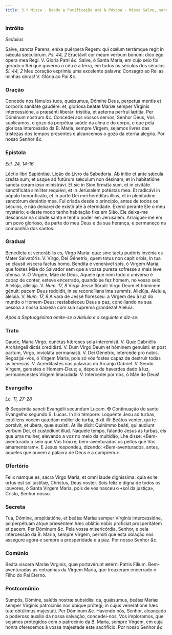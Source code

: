 ```yaml
---
title: 3.ª Missa - Desde a Purificação até à Páscoa - Missa Salve, sancta Parens da Virgem Maria
---
```


### Intróito

_Sedulius_

<div class="grid grid-cols-2 gap-5">
  <span class="text-justify">
    Salve, sancta Parens, eníxa puérpera Regem: qui cœlum terrámque regit in
    sǽcula sæculórum. <em>Ps. 44, 2</em> Eructávit cor meum verbum bonum: dico
    ego ópera mea Regi. V. Gloria Patri <em>&c.</em>
  </span>
  <span class="text-justify">
    Salve, ó Santa Maria, em cujo seio foi gerado o Rei que governa o céu e a
    terra, em todos os séculos dos séculos. <em>Sl. 44, 2</em> Meu coração
    exprimiu uma excelente palavra: Consagro ao Rei as minhas obras! V. Glória
    ao Pai <em>&c.</em>
  </span>
</div>

### Oração

<div class="grid grid-cols-2 gap-5">
  <span class="text-justify">
    Concéde nos fámulos tuos, quǽsumus, Dómine Deus, perpetua mentis et corporis
    sanitáte gaudére: et, gloriosa beátæ Maríæ semper Vírginis intercessióne, a
    præsénti liberári tristitia, et aeterna perfrui lætítia. Per Dóminum nostrum
    <em>&c.</em>
  </span>
  <span class="text-justify">
    Concedei aos vossos servos, Senhor Deus, Vos suplicamos, o gozo da perpétua
    saúde da alma e do corpo, e que pela gloriosa intercessão da B. Maria,
    sempre Virgem, sejamos livres das tristezas dos tempos presentes e
    alcancemos o gozo da eterna alegria. Por nosso Senhor <em>&c.</em>
  </span>
</div>

### Epístola

_Ecl. 24, 14-16_

<div class="grid grid-cols-2 gap-5">
  <span class="text-justify">Léctio libri Sapiéntiæ.</span>
  <span class="text-justify">Lição do Livro da Sabedoria.</span>
  <span class="text-justify">
    Ab inítio et ante sǽcula creáta sum, et usque ad futúrum sǽculum non
    désinam, et in habitatióne sancta coram ipso ministrávi. Et sic in Sion
    firmáta sum, et in civitáte sanctificáta simíliter requiévi, et in Jerúsalem
    potéstas mea. Et radicávi in pópulo honorificáto, et in parte Dei mei
    heréditas illíus, et in plenitúdine sanctórum deténtio mea.
  </span>
  <span class="text-justify">
    Fui criada desde o princípio, antes de todos os séculos, e não deixarei de
    existir até à eternidade. Exerci perante Ele o meu mystério; e deste modo
    tenho habitação fixa em Sião. Ele deixa-me descansar na cidade santa e tenho
    poder em Jerusalém. Arraiguei-me em um povo glorioso, da parte do meu Deus e
    da sua herança, e permaneço na companhia dos santos.
  </span>
</div>

### Gradual

<div class="grid grid-cols-2 gap-5">
  <span class="text-justify">
    Benedícta et venerábilis es, Virgo María: quæ sine tactu pudóris invénia es
    Mater Salvatóris. V. Virgo, Dei Génetrix, quem totus non capit orbis, in tua
    se clausit víscera factus homo.
  </span>
  <span class="text-justify">
    Bendita e venerável sois, ó Virgem Maria, que fostes Mãe do Salvador sem que
    a vossa pureza sofresse a mais leve ofensa. V. Ó Virgem, Mãe de Deus, Aquele
    que nem todo o universo é capaz de conter, esteve encerrado, quando se fez
    homem, no vosso seio.
  </span>
  <span class="text-justify">
    Allelúja, allelúja. V. <em>Num. 17, 8</em> Virga Jesse flóruit: Virgo Deum
    et hóminem génuit: pacem Deus réddidit, in se reconcílians ima summis.
    Allelúja.
  </span>
  <span class="text-justify">
    Aleluia, aleluia. V. <em>Num. 17, 8</em> A vara de Jessé floresceu: a Virgem
    deu à luz do mundo o Homem-Deus: restabeleceu Deus a paz, conciliando na sua
    pessoa a nossa baixeza com sua suprema grandeza! Aleluia.
  </span>
</div>

<em>Após a Septuagésima omite-se o Aleluia e o seguinte e diz-se:</em>

### Trato

<div class="grid grid-cols-2 gap-5">
  <span class="text-justify">
    Gaude, María Virgo, cunctas hǽreses sola interemísti. V. Quæ Gabriélis
    Archángeli dictis credidísti. V. Dum Virgo Deum et hóminem genuísti: et post
    partum, Virgo, invioláta permansísti. V. Dei Génetrix, intercéde pro nobis.
  </span>
  <span class="text-justify">
    Regozijai-vos, ó Virgem Maria, pois só vós fostes capaz de destruir todas as
    heresias. V. Acreditastes nas palavras do Arcanjo Gabriel. V. Sendo Virgem,
    gerastes o Homem-Deus; e, depois de haverdes dado à luz, permanecestes
    Virgem Imaculada. V. Intercedei por nós, ó Mãe de Deus!
  </span>
</div>

### Evangelho

_Lc. 11, 27-28_

<div class="grid grid-cols-2 gap-5">
  <span class="text-justify">
    <span class="text-red-500">&#10016;</span> Sequéntia sancti Evangélii
    secúndum Lucam.
  </span>
  <span class="text-justify">
    <span class="text-red-500">&#10016;</span> Continuação do santo Evangelho
    segundo S. Lucas.
  </span>
  <span class="text-justify">
    In illo témpore: Loquénte Jesu ad turbas, extóllens vocem quædam múlier de
    turba, dixit illi: Beátus venter, qui te portávit, et úbera, quæ suxísti. At
    ille dixit: Quinímmo beáti, qui áudiunt verbum Dei, et custódiunt illud.
  </span>
  <span class="text-justify">
    Naquele tempo, falando Jesus às turbas, eis que uma mulher, elevando a voz
    no meio da multidão, Lhe disse: «Bem-aventurado o seio que Vos trouxe;
    bem-aventurados os peitos que Vos amamentaram». E Jesus respondeu, dizendo:
    «Bem-aventurados, antes, aqueles que ouvem a palavra de Deus e a cumprem.»
  </span>
</div>

### Ofertório

<div class="grid grid-cols-2 gap-5">
  <span class="text-justify">
    Felix namque es, sacra Virgo María, et omni laude digníssima: quia ex te
    ortus est sol justítiæ, Christus, Deus noster.
  </span>
  <span class="text-justify">
    Sois feliz e digna de todos os louvores, ó Santa Virgem Maria, pois de vós
    nasceu o «sol da justiça», Cristo, Senhor nosso.
  </span>
</div>

### Secreta

<div class="grid grid-cols-2 gap-5">
  <span class="text-justify">
    Tua, Dómine, propitiatióne, et beátæ Maríæ semper Vírginis intercessióne, ad
    perpétuam atque præséntem hæc oblátio nobis profíciat prosperitátem et
    pacem. Per Dóminum <em>&c.</em>
  </span>
  <span class="text-justify">
    Pela vossa misericórdia, Senhor, e pela intercessão da B. Maria, sempre
    Virgem, permiti que esta oblação nos assegure agora e sempre a prosperidade
    e a paz. Por nosso Senhor <em>&c.</em>
  </span>
</div>

### Comúnio

<div class="grid grid-cols-2 gap-5">
  <span class="text-justify">
    Beáta viscera Maríæ Vírginis, quæ portavérunt ætérni Patris Fílium.
  </span>
  <span class="text-justify">
    Bem-aventuradas as entranhas da Virgem Maria, que trouxeram encerrado o
    Filho do Pai Eterno.
  </span>
</div>

### Postcomúnio

<div class="grid grid-cols-2 gap-5">
  <span class="text-justify">
    Sumptis, Dómine, salútis nostræ subsídiis: da, quǽsumus, beátæ Maríæ semper
    Vírginis patrocíniis nos ubíque prótegi; in cujus veneratióne hæc tuæ
    obtúlimus majestáti. Per Dóminum <em>&c.</em>
  </span>
  <span class="text-justify">
    Havendo nós, Senhor, alcançado o poderoso auxílio da nossa salvação,
    concedei-nos, Vos imploramos, que sejamos protegidos com o patrocínio da B.
    Maria, sempre Virgem, em cuja honra oferecemos à vossa majestade este
    sacrifício. Por nosso Senhor <em>&c.</em>
  </span>
</div>
